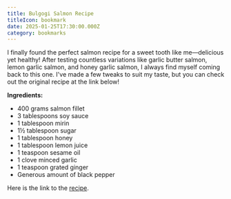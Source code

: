 ```yaml
---
title: Bulgogi Salmon Recipe
titleIcon: bookmark
date: 2025-01-25T17:30:00.000Z
category: bookmarks
---
```


I finally found the perfect salmon recipe for a sweet tooth like me—delicious yet healthy! After testing countless variations like garlic butter salmon, lemon garlic salmon, and honey garlic salmon, I always find myself coming back to this one. I've made a few tweaks to suit my taste, but you can check out the original recipe at the link below!

**Ingredients:**

* 400 grams salmon fillet
* 3 tablespoons soy sauce
* 1 tablespoon mirin
* 1½ tablespoon sugar
* 1 tablespoon honey
* 1 tablespoon lemon juice
* 1 teaspoon sesame oil
* 1 clove minced garlic
* 1 teaspoon grated ginger
* Generous amount of black pepper

Here is the link to the [recipe](https://www.koreanbapsang.com/salmon-bulgogi/).
